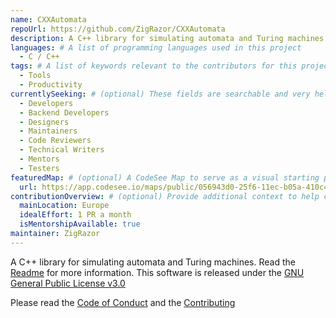 ```yaml
---
name: CXXAutomata
repoUrl: https://github.com/ZigRazor/CXXAutomata
description: A C++ library for simulating automata and Turing machines
languages: # A list of programming languages used in this project
  - C / C++
tags: # A list of keywords relevant to the contributors for this project
  - Tools
  - Productivity
currentlySeeking: # (optional) These fields are searchable and very helpful for contributors to match well with your project
  - Developers
  - Backend Developers
  - Designers
  - Maintainers
  - Code Reviewers
  - Technical Writers
  - Mentors
  - Testers
featuredMap: # (optional) A CodeSee Map to serve as a visual starting point for contributors
  url: https://app.codesee.io/maps/public/056943d0-25f6-11ec-b05a-410c40d81c25
contributionOverview: # (optional) Provide additional context to help contributors match well with your project
  mainLocation: Europe
  idealEffort: 1 PR a month
  isMentorshipAvailable: true
maintainer: ZigRazor
---
```


<!-- Divide your content into sections using our handy shortcodes. Each section is optional -->

<Overview>

A C++ library for simulating automata and Turing machines.
Read the [Readme](https://github.com/ZigRazor/CXXAutomata/blob/main/README.md) for more information.
This software is released under the [GNU General Public License v3.0](https://github.com/ZigRazor/CXXAutomata/blob/main/LICENSE)

</Overview>

<Contributing>

Please read the [Code of Conduct](https://github.com/ZigRazor/CXXAutomata/blob/main/CODE_OF_CONDUCT.md) and the [Contributing](https://github.com/ZigRazor/CXXAutomata/blob/main/CONTRIBUTING.md)

</Contributing>
